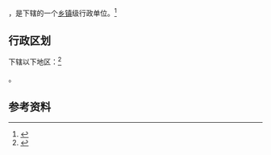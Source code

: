 {{中国乡级行政区|21/02/81/117/000}}

'''{{PAGENAMEBASE}}'''，是{{PRC admin/fullname|21/02/81/117/000|3}}下辖的一个[[乡镇|乡镇]]级行政单位。<ref>{{PRC admin/ref sgc|{{PRC admin/parent|21/02/81/117/000}}}}</ref>

== 行政区划 ==

{{PAGENAMEBASE}}下辖以下地区：<ref>{{PRC admin/ref sgc|21/02/81/117/000}}</ref>

{{PRC admin/children|21/02/81/117/000}}。

== 参考资料 ==

{{reflist}}

{{行政区划小作品}}
{{PRC admin/navcat|21/02/81/117/000}}